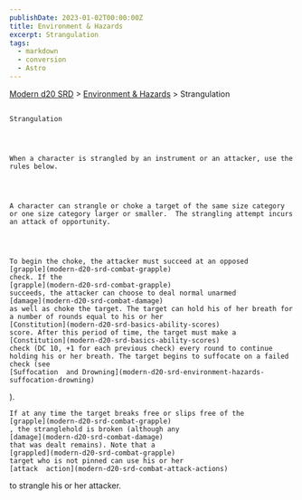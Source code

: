 ```yaml
---
publishDate: 2023-01-02T00:00:00Z
title: Environment & Hazards
excerpt: Strangulation
tags:
  - markdown
  - conversion
  - Astro
---
```


[Modern d20 SRD](/#modernD20) >
[Environment & Hazards](modern-d20-srd-environment-hazards-index) > Strangulation

##

    Strangulation




    When a character is strangled by an instrument or an attacker, use the rules below.




    A character can strangle or choke a target of the same size category or one size category larger or smaller.  The strangling attempt incurs an attack of opportunity.




    To begin the choke, the attacker must succeed at an opposed
    [grapple](modern-d20-srd-combat-grapple)
    check. If the
    [grapple](modern-d20-srd-combat-grapple)
    succeeds, the attacker can choose to deal normal unarmed
    [damage](modern-d20-srd-combat-damage)
    as well as choke the target. The target can hold his of her breath for a number of rounds equal to his or her
    [Constitution](modern-d20-srd-basics-ability-scores)
    score. After this period of time, the target must make a
    [Constitution](modern-d20-srd-basics-ability-scores)
    check (DC 10, +1 for each previous check) every round to continue holding his or her breath. The target begins to suffocate on a failed check (see
    [Suffocation  and Drowning](modern-d20-srd-environment-hazards-suffocation-drowning)
).

    If at any time the target breaks free or slips free of the
    [grapple](modern-d20-srd-combat-grapple)
    , the stranglehold is broken (although any
    [damage](modern-d20-srd-combat-damage)
    that was dealt remains). Note that a
    [grappled](modern-d20-srd-combat-grapple)
    target who is not pinned can use his or her
    [attack  action](modern-d20-srd-combat-attack-actions)
to strangle his or her attacker.
